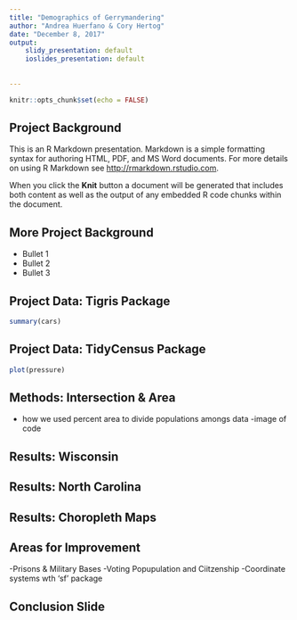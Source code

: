 ```yaml
---
title: "Demographics of Gerrymandering"
author: "Andrea Huerfano & Cory Hertog"
date: "December 8, 2017"
output: 
    slidy_presentation: default
    ioslides_presentation: default 
    
        
---
```


```r
knitr::opts_chunk$set(echo = FALSE)
```

## Project Background

This is an R Markdown presentation. Markdown is a simple formatting syntax for authoring HTML, PDF, and MS Word documents. For more details on using R Markdown see <http://rmarkdown.rstudio.com>.

When you click the **Knit** button a document will be generated that includes both content as well as the output of any embedded R code chunks within the document.

## More Project Background

- Bullet 1
- Bullet 2
- Bullet 3

## Project Data: Tigris Package

```r
summary(cars)
```

## Project Data: TidyCensus Package

```r
plot(pressure)
```



## Methods: Intersection & Area
- how we used percent area to divide populations amongs data
-image of code

## Results: Wisconsin

## Results: North Carolina

## Results: Choropleth Maps

## Areas for Improvement
-Prisons & Military Bases
-Voting Popupulation and Ciitzenship
-Coordinate systems wth 'sf' package

## Conclusion Slide
